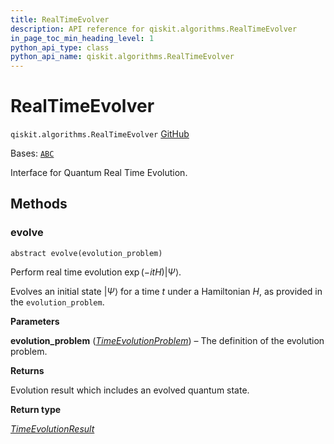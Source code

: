 ```yaml
---
title: RealTimeEvolver
description: API reference for qiskit.algorithms.RealTimeEvolver
in_page_toc_min_heading_level: 1
python_api_type: class
python_api_name: qiskit.algorithms.RealTimeEvolver
---
```


# RealTimeEvolver

<span id="qiskit.algorithms.RealTimeEvolver" />

`qiskit.algorithms.RealTimeEvolver` [GitHub](https://github.com/qiskit/qiskit/tree/stable/0.46/qiskit/algorithms/time_evolvers/real_time_evolver.py "view source code")

Bases: [`ABC`](https://docs.python.org/3/library/abc.html#abc.ABC "(in Python v3.12)")

Interface for Quantum Real Time Evolution.

## Methods

### evolve

<span id="qiskit.algorithms.RealTimeEvolver.evolve" />

`abstract evolve(evolution_problem)`

Perform real time evolution $\exp(-i t H)|\Psi\rangle$.

Evolves an initial state $|\Psi\rangle$ for a time $t$ under a Hamiltonian $H$, as provided in the `evolution_problem`.

**Parameters**

**evolution\_problem** ([*TimeEvolutionProblem*](qiskit.algorithms.TimeEvolutionProblem "qiskit.algorithms.time_evolvers.time_evolution_problem.TimeEvolutionProblem")) – The definition of the evolution problem.

**Returns**

Evolution result which includes an evolved quantum state.

**Return type**

[*TimeEvolutionResult*](qiskit.algorithms.TimeEvolutionResult "qiskit.algorithms.time_evolvers.time_evolution_result.TimeEvolutionResult")

